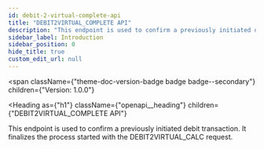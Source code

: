 ```yaml
---
id: debit-2-virtual-complete-api
title: "DEBIT2VIRTUAL_COMPLETE API"
description: "This endpoint is used to confirm a previously initiated debit transaction. It finalizes the process started with the DEBIT2VIRTUAL_CALC request."
sidebar_label: Introduction
sidebar_position: 0
hide_title: true
custom_edit_url: null
---
```



<span
  className={"theme-doc-version-badge badge badge--secondary"}
  children={"Version: 1.0.0"}
>
</span>

<Heading
  as={"h1"}
  className={"openapi__heading"}
  children={"DEBIT2VIRTUAL_COMPLETE API"}
>
</Heading>



This endpoint is used to confirm a previously initiated debit transaction. It finalizes the process started with the DEBIT2VIRTUAL_CALC request.



      